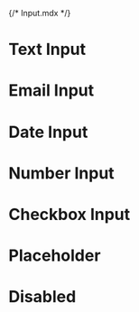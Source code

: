{/* Input.mdx */}


<Meta of={InputStories} />

# Text Input



<Canvas of={InputStories.Text} />

# Email Input



<Canvas of={InputStories.Email} />

# Date Input



<Canvas of={InputStories.Date} />

# Number Input



<Canvas of={InputStories.Number} />

# Checkbox Input



<Canvas of={InputStories.Checkbox} />


# Placeholder



<Canvas of={InputStories.Placeholder} />

# Disabled



<Canvas of={InputStories.Disabled} />
